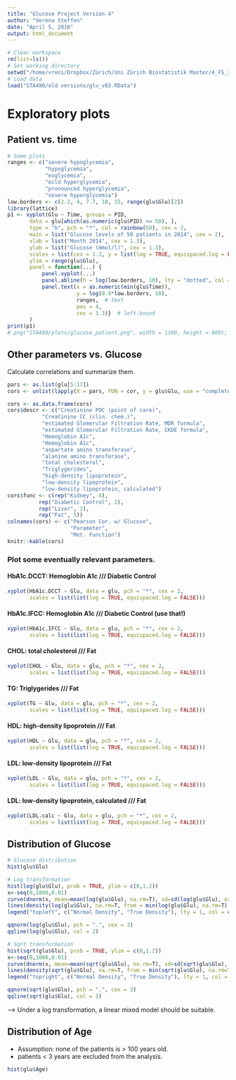 ```yaml
---
title: "Glucose Project Version 4"
author: "Verena Steffen"
date: "April 5, 2016"
output: html_document
---
```

```r
# Clear workspace
rm(list=ls())
# Set working directory
setwd("/home/vreni/Dropbox/Zürich/Uni Zürich Biostatistik Master/4_FS_2016/STA490_StatisticalConsulting")
# Load data
load("STA490/old versions/glu_v03.RData")
```

# Exploratory plots
## Patient vs. time
```r
# Some plots
ranges <- c("severe hypoglycemia", 
            "hypoglycemia",
            "euglycemia",
            "mild hyperglycemia",
            "pronounced hyperglycemia",
            "severe hyperglycemia")
low.borders <- c(2.2, 4, 7.7, 10, 15, range(glu$Glu)[2])
library(lattice)
p1 <- xyplot(Glu ~ Time, groups = PID, 
       data = glu[which(as.numeric(glu$PID) <= 50), ], 
       type = "b", pch = "*", col = rainbow(50), cex = 2,
       main = list("Glucose levels of 50 patients in 2014", cex = 2), 
       xlab = list("Month 2014", cex = 1.3),
       ylab = list("Glucose (mmol/l)", cex = 1.3),
       scales = list(cex = 1.3, y = list(log = TRUE, equispaced.log = FALSE)),
       ylim = range(glu$Glu), 
       panel = function(...) {
           panel.xyplot(...)
           panel.abline(h = log(low.borders, 10), lty = "dotted", col = "black")
           panel.text(x = as.numeric(min(glu$Time)), 
                      y = log(0.9*low.borders, 10), 
                      ranges,  # text
                      pos = 4, 
                      cex = 1.3)}  # left-bound
       )
print(p1)
# png("STA490/plots/glucose_patient.png", width = 1300, height = 800); print(p1); dev.off()
```

## Other parameters vs. Glucose
Calculate correlations and summarize them.
```r
pars <- as.list(glu[5:17])
cors <- unlist(lapply(X = pars, FUN = cor, y = glu$Glu, use = "complete.obs"))

cors <- as.data.frame(cors)
cors$descr <- c("Creatinine POC (point of care)",
           "Creatinine CC (clin. chem.)",
           "estimated Glomerular Filtration Rate, MDR formula",
           "estimated Glomerular Filtration Rate, CKDE formula", 
           "Hemoglobin A1c",
           "Hemoglobin A1c", 
           "aspartate amino transferase",
           "alanine amino transferase",
           "total cholesterol",
           "Triglygerides",
           "high-density lipoprotein",
           "low-density lipoprotein",
           "low-density lipoprotein, calculated")
cors$func <- c(rep("Kidney", 4), 
          rep("Diabetic Control", 2), 
          rep("Liver", 2),
          rep("Fat", 5))
colnames(cors) <- c("Pearson Cor. w/ Glucose", 
                    "Parameter",
                    "Met. Function")
knitr::kable(cors)
```

### Plot some eventually relevant parameters.
#### HbA1c.DCCT: Hemoglobin A1c  /// Diabetic Control
```r
xyplot(HbA1c.DCCT ~ Glu, data = glu, pch = "*", cex = 2, 
       scales = list(list(log = TRUE, equispaced.log = FALSE)))
```

#### HbA1c.IFCC: Hemoglobin A1c  /// Diabetic Control (use that!)
```r
xyplot(HbA1c.IFCC ~ Glu, data = glu, pch = "*", cex = 2, 
       scales = list(list(log = TRUE, equispaced.log = FALSE)))
```

#### CHOL: total cholesterol  /// Fat
```r
xyplot(CHOL ~ Glu, data = glu, pch = "*", cex = 2, 
       scales = list(list(log = TRUE, equispaced.log = FALSE)))
```

#### TG: Triglygerides  /// Fat
```r
xyplot(TG ~ Glu, data = glu, pch = "*", cex = 2, 
       scales = list(list(log = TRUE, equispaced.log = FALSE)))
```

#### HDL: high-density lipoprotein  /// Fat
```r
xyplot(HDL ~ Glu, data = glu, pch = "*", cex = 2, 
       scales = list(list(log = TRUE, equispaced.log = FALSE)))
```

#### LDL: low-density lipoprotein  /// Fat
```r
xyplot(LDL ~ Glu, data = glu, pch = "*", cex = 2, 
       scales = list(list(log = TRUE, equispaced.log = FALSE)))
```

#### LDL: low-density lipoprotein, calculated  /// Fat
```r
xyplot(LDL.calc ~ Glu, data = glu, pch = "*", cex = 2, 
       scales = list(list(log = TRUE, equispaced.log = FALSE)))
```


## Distribution of Glucose
```r
# Glucose distribution
hist(glu$Glu)

# Log transformation
hist(log(glu$Glu), prob = TRUE, ylim = c(0,1.2))
x<-seq(0,1000,0.01)
curve(dnorm(x, mean=mean(log(glu$Glu), na.rm=T), sd=sd(log(glu$Glu), na.rm=T)), col = 3, add = TRUE)
lines(density(log(glu$Glu), na.rm=T, from = min(log(glu$Glu), na.rm=T), to = max(log(glu$Glu), na.rm=T)), col = 2)
legend("topleft", c("Normal Density", "True Density"), lty = 1, col = c(3, 2), box.lty = 0)

qqnorm(log(glu$Glu), pch = ".", cex = 3)
qqline(log(glu$Glu), col = 2)

# Sqrt transformation
hist(sqrt(glu$Glu), prob = TRUE, ylim = c(0,1.2))
x<-seq(0,1000,0.01)
curve(dnorm(x, mean=mean(sqrt(glu$Glu), na.rm=T), sd=sd(sqrt(glu$Glu), na.rm=T)), col = 3, add = TRUE)
lines(density(sqrt(glu$Glu), na.rm=T, from = min(sqrt(glu$Glu), na.rm=T), to = max(sqrt(glu$Glu), na.rm=T)), col = 2)
legend("topright", c("Normal Density", "True Density"), lty = 1, col = c(3, 2), box.lty = 0)

qqnorm(sqrt(glu$Glu), pch = ".", cex = 3)
qqline(sqrt(glu$Glu), col = 2)
```

--> Under a log transformation, a linear mixed model should be suitable.


## Distribution of Age      
- Assumption: none of the patients is > 100 years old.
- patients < 3 years are excluded from the analysis.

```r
hist(glu$Age)
```





